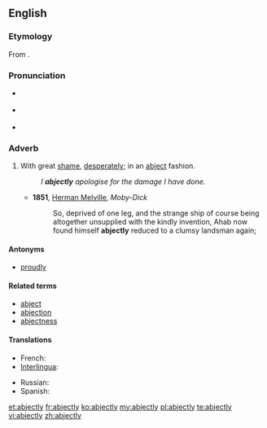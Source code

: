 ==English==
{{was wotd|2010|May|25}}

===Etymology===
From {{suffix|abject|ly}}.

===Pronunciation===
* {{a|UK}} {{IPA|/abˈdʒɛktli/|/ˈabdʒɛktli/}}
* {{a|US}} {{IPA|/æbˈdʒɛkt.li/}}
* {{audio|en-us-abjectly.ogg|Audio (US)}}

===Adverb===
{{en-adv}}

# With great [[shame]], [[desperately]]; in an [[abject]] fashion.
#: ''I '''abjectly''' apologise for the damage I have done.''
#* '''1851''', [[w:Herman Melville|Herman Melville]], ''Moby-Dick''
#*: So, deprived of one leg, and the strange ship of course being altogether unsupplied with the kindly invention, Ahab now found himself '''abjectly''' reduced to a clumsy landsman again;

====Antonyms====
* {{qualifier|somewhat}} [[proudly]]

====Related terms====
* [[abject]]
* [[abjection]]
* [[abjectness]]

====Translations====
{{trans-top|with great shame, desperately; in an abject fashion}}
* French: {{t+|fr|abjectement}}
* [[Interlingua]]: {{t|ia|abjectemente|xs=Interlingua}}
{{trans-mid}}
* Russian: {{t|ru|смиренно}}
* Spanish: {{t|es|abyectamente}}
{{trans-bottom}}

[[et:abjectly]]
[[fr:abjectly]]
[[ko:abjectly]]
[[my:abjectly]]
[[pl:abjectly]]
[[te:abjectly]]
[[vi:abjectly]]
[[zh:abjectly]]